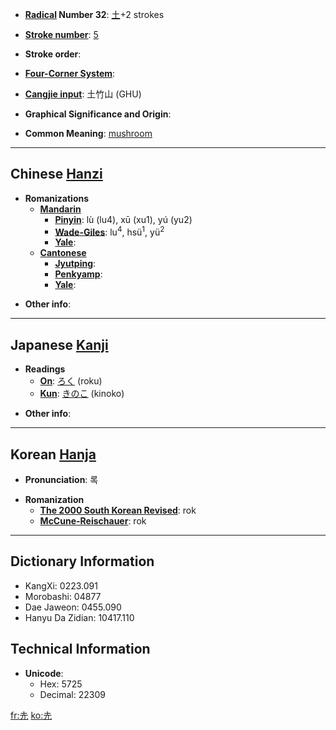 * '''[[Wiktionary:Chinese radical index| Radical]] Number 32''': [[Wiktionary:Chinese radical index 土|土]]+2 strokes

* '''[[Wiktionary:Chinese total strokes index|Stroke number]]''': [[Wiktionary:Chinese total strokes index 5|5]]

* '''Stroke order''': 

* '''[[Wiktionary:Chinese four corner index|Four-Corner System]]''': 

* '''[[Wiktionary:Chinese Cangjie index|Cangjie input]]''': 土竹山 (GHU)

* '''Graphical Significance and Origin''': 

* '''Common Meaning''': [[mushroom]]

----

== Chinese [[Hanzi]] ==

* '''Romanizations'''
** '''[[Mandarin]]'''
*** '''[[Pinyin]]''': lù (lu4), xū (xu1), yú (yu2)
*** '''[[Wade-Giles]]''': lu<sup>4</sup>, hsü<sup>1</sup>, yü<sup>2</sup>
*** '''[[Yale]]''': 
** '''[[Cantonese]]'''
*** '''[[Jyutping]]''':
*** '''[[Penkyamp]]''': 
*** '''[[Yale]]''': 

* '''Other info''': 

----

== Japanese [[Kanji]] ==

* '''Readings'''
** '''[[On]]''': [[ろく]] (roku)
** '''[[Kun]]''': [[きのこ]] (kinoko)

* '''Other info''':  

----

== Korean [[Hanja]] ==

* '''Pronunciation''': 록

* '''Romanization'''
** '''[[The 2000 South Korean Revised Romanization|The 2000 South Korean Revised]]''': rok
** '''[[McCune-Reischauer]]''': rok

----

== Dictionary Information ==

* KangXi: 0223.091
* Morobashi: 04877
* Dae Jaweon: 0455.090
* Hanyu Da Zidian: 10417.110

== Technical Information ==

* '''Unicode''':
** Hex: 5725
** Decimal: 22309

[[fr:圥]]
[[ko:圥]]